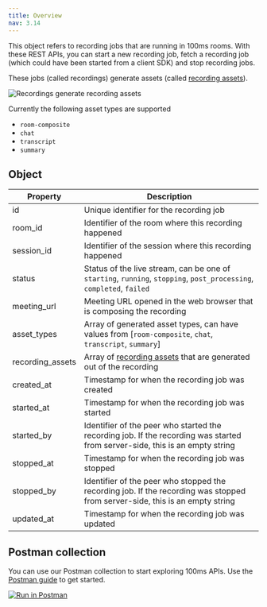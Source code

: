 ```yaml
---
title: Overview
nav: 3.14
---
```


This object refers to recording jobs that are running in 100ms rooms. With these REST APIs, you can start a new recording job, fetch a recording job (which could have been started from a client SDK) and stop recording jobs.

These jobs (called recordings) generate assets (called [recording assets](../recording-assets/overview)).

![Recordings generate recording assets](/docs/v2/recording-vs-assets.png)

Currently the following asset types are supported

* `room-composite`
* `chat`
* `transcript`
* `summary`

<EndpointRequest title="https://api.100ms.live/v2/recordings" />

## Object

| Property         | Description                                                                                                                           |
| ---------------- |---------------------------------------------------------------------------------------------------------------------------------------|
| id               | Unique identifier for the recording job                                                                                               |
| room_id          | Identifier of the room where this recording happened                                                                                  |
| session_id       | Identifier of the session where this recording happened                                                                               |
| status           | Status of the live stream, can be one of `starting`, `running`, `stopping`, `post_processing`, `completed`, `failed`                  |
| meeting_url      | Meeting URL opened in the web browser that is composing the recording                                                                 |
| asset_types      | Array of generated asset types, can have values from [`room-composite`, `chat`, `transcript`, `summary`]                                                                                                  |
| recording_assets | Array of [recording assets](../recording-assets/overview) that are generated out of the recording                                     |
| created_at       | Timestamp for when the recording job was created                                                                                      |
| started_at       | Timestamp for when the recording job was started                                                                                      |
| started_by       | Identifier of the peer who started the recording job. If the recording was started from server-side, this is an empty string          |
| stopped_at       | Timestamp for when the recording job was stopped                                                                                      |
| stopped_by       | Identifier of the peer who stopped the recording job. If the recording was stopped from server-side, this is an empty string          |
| updated_at       | Timestamp for when the recording job was updated                                                                                      |

## Postman collection

You can use our Postman collection to start exploring 100ms APIs. Use the [Postman guide](/server-side/v2/introduction/postman-guide) to get started.

[![Run in Postman](https://run.pstmn.io/button.svg)](https://god.gw.postman.com/run-collection/22726679-47dcd974-29d5-4965-a35b-bf9b74a8b25a?action=collection%2Ffork&collection-url=entityId%3D22726679-47dcd974-29d5-4965-a35b-bf9b74a8b25a%26entityType%3Dcollection%26workspaceId%3Dd9145dd6-337b-4761-81d6-21a30b4147a2)
